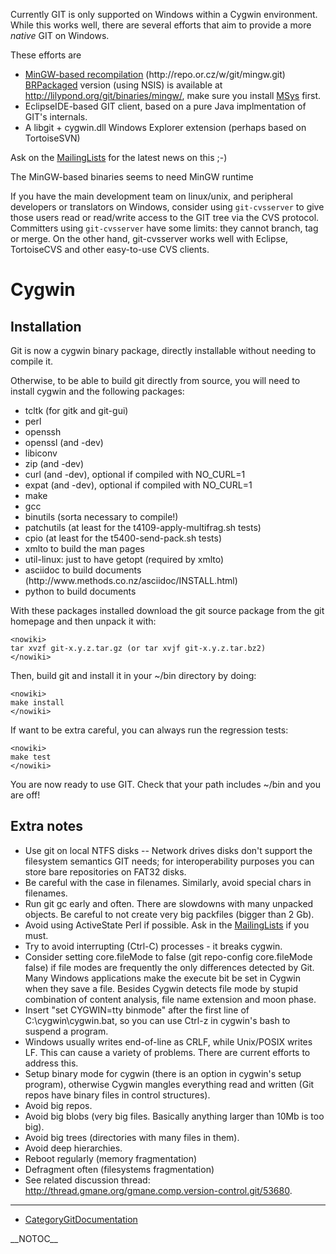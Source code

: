 Currently GIT is only supported on Windows within a Cygwin environment. While this works well, there are several efforts that aim to provide a more <i>native</i> GIT on Windows.

These efforts are

* [http://repo.or.cz/w/git/mingw.git MinGW-based recompilation] (http://repo.or.cz/w/git/mingw.git) [[BR]]Packaged version (using NSIS) is available at http://lilypond.org/git/binaries/mingw/, make sure you install [http://www.mingw.org/msys.shtml MSys] first.
* EclipseIDE-based GIT client, based on a pure Java implmentation of GIT's internals.
* A libgit + cygwin.dll Windows Explorer extension (perhaps based on TortoiseSVN)
Ask on the [[MailingLists]] for the latest news on this ;-)

The MinGW-based binaries seems to need MinGW runtime

If you have the main development team on linux/unix, and peripheral developers or translators on Windows, consider using <code><nowiki>git-cvsserver</nowiki></code> to give those users read or read/write access to the GIT tree via the CVS protocol. Committers using <code><nowiki>git-cvsserver</nowiki></code> have some limits: they cannot branch, tag or merge. On the other hand, git-cvsserver works well with Eclipse, TortoiseCVS and other easy-to-use CVS clients.

= Cygwin =
== Installation ==
Git is now a cygwin binary package, directly installable without needing to compile it.

Otherwise, to be able to build git directly from source, you will need to install cygwin and the following packages:

* tcltk (for gitk and git-gui)
* perl
* openssh
* openssl (and -dev)
* libiconv
* zip (and -dev)
* curl (and -dev), optional if compiled with NO_CURL=1
* expat (and -dev), optional if compiled with NO_CURL=1
* make
* gcc
* binutils (sorta necessary to compile!)
* patchutils (at least for the t4109-apply-multifrag.sh tests)
* cpio (at least for the t5400-send-pack.sh tests)
* xmlto to build the man pages
* util-linux: just to have getopt (required by xmlto)
* asciidoc to build documents (http://www.methods.co.nz/asciidoc/INSTALL.html)
* python to build documents
With these packages installed download the git source package from the git homepage and then unpack it with:

<pre><nowiki>
tar xvzf git-x.y.z.tar.gz (or tar xvjf git-x.y.z.tar.bz2)
</nowiki></pre>
Then, build git and install it in your ~/bin directory by doing:

<pre><nowiki>
make install
</nowiki></pre>
If want to be extra careful, you can always run the regression tests:

<pre><nowiki>
make test
</nowiki></pre>
You are now ready to use GIT. Check that your path includes ~/bin and you are off!

== Extra notes ==
* Use git on local NTFS disks -- Network drives disks don't support the filesystem semantics GIT needs; for interoperability purposes you can store bare repositories on FAT32 disks.
* Be careful with the case in filenames. Similarly, avoid special chars in filenames.
* Run git gc early and often. There are slowdowns with many unpacked objects. Be careful to not create very big packfiles (bigger than 2 Gb).
* Avoid using Active<code><nowiki></nowiki></code>State Perl if possible. Ask in the [[MailingLists]] if you must.
* Try to avoid interrupting (Ctrl-C) processes - it breaks cygwin.
* Consider setting core.fileMode to false (git repo-config core.fileMode false) if file modes are frequently the only differences detected by Git. Many Windows applications make the execute bit be set in Cygwin when they save a file. Besides Cygwin detects file mode by stupid combination of content analysis, file name extension and moon phase.
* Insert "set CYGWIN=tty binmode" after the first line of C:\cygwin\cygwin.bat, so you can use Ctrl-z in cygwin's bash to suspend a program.
* Windows usually writes end-of-line as CRLF, while Unix/POSIX writes LF. This can cause a variety of problems. There are current efforts to address this.
* Setup binary mode for cygwin (there is an option in cygwin's setup program), otherwise Cygwin mangles everything read and written (Git repos have binary files in control structures).
* Avoid big repos.
* Avoid big blobs (very big files. Basically anything larger than 10Mb is too big).
* Avoid big trees (directories with many files in them).
* Avoid deep hierarchies.
* Reboot regularly (memory fragmentation)
* Defragment often (filesystems fragmentation)
* See related discussion thread:   http://thread.gmane.org/gmane.comp.version-control.git/53680.
----
* [[CategoryGitDocumentation]]

__NOTOC__